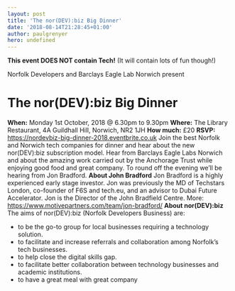 ```yaml
---
layout: post
title: 'The nor(DEV):biz Big Dinner'
date: '2018-08-14T21:28:45+01:00'
author: paulgrenyer
hero: undefined
---
```




**This event DOES NOT contain Tech!** (It will contain lots of fun though!)

Norfolk Developers and Barclays Eagle Lab Norwich present

# The nor(DEV):biz Big Dinner

**When:** Monday 1st October, 2018 @ 6.30pm to 9.30pm **Where:** The Library Restaurant, 4A Guildhall Hill, Norwich, NR2 1JH **How much:** £20 **RSVP:** <https://nordevbiz-big-dinner-2018.eventbrite.co.uk> Join the best Norfolk and Norwich tech companies for dinner and hear about the new nor(DEV):biz subscription model. Hear from Barclays Eagle Labs Norwich and about the amazing work carried out by the Anchorage Trust while enjoying good food and great company. To round off the evening we’ll be hearing from Jon Bradford. **About John Bradford** Jon Bradford is a highly experienced early stage investor. Jon was previously the MD of Techstars London, co-founder of F6S and tech.eu, and an advisor to Dubai Future Accelerator. Jon is the Director of the John Bradfield Centre. More: <https://www.motivepartners.com/team/jon-bradford/> **About nor(DEV):biz** The aims of nor(DEV):biz (Norfolk Developers Business) are:

- to be the go-to group for local businesses requiring a technology solution.
- to facilitate and increase referrals and collaboration among Norfolk’s tech businesses.
- to help close the digital skills gap.
- to facilitate better collaboration between technology businesses and academic institutions.
- to have a great meal with great company
